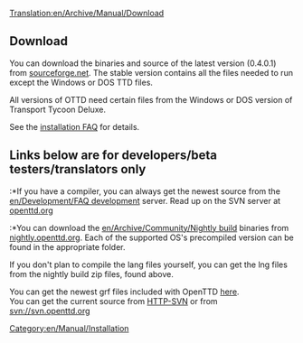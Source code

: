 [[Translation:en/Archive/Manual/Download]]
[[Category:en/Manual/Installation]]

== Download ==
You can download the binaries and source of the latest version (0.4.0.1) from [http://sourceforge.net/project/showfiles.php?group_id=103924&package_id=111717 sourceforge.net].
The stable version contains all the files needed to run except the Windows or DOS TTD files.

<warning>All versions of OTTD need certain files from the Windows or DOS version of Transport Tycoon Deluxe.</warning>

See the [[en/Archive/Manual/Installation FAQ|installation FAQ]] for details.

== Links below are for developers/beta testers/translators only ==
:*If you have a compiler, you can always get the newest source from the [[en/Development/FAQ development]] server. Read up on the SVN server at [http://www.openttd.org/development.php openttd.org]
:*You can download the [[en/Archive/Community/Nightly build]] binaries from [http://nightly.openttd.org/ nightly.openttd.org].  Each of the supported OS's precompiled version can be found in the appropriate folder.

If you don't plan to compile the lang files yourself, you can get the lng files from the nightly build zip files, found above.

You can get the newest grf files included with OpenTTD [http://svn.openttd.org/cgi/viewcvs.cgi/trunk/data/ here].<br>
You can get the current source from [http://svn.openttd.org HTTP-SVN] or from svn://svn.openttd.org